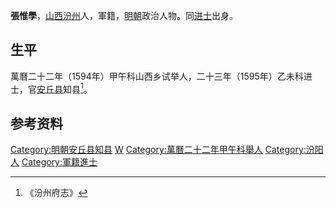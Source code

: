 '''張惟學'''，[[山西|山西]][[汾州|汾州]]人，軍籍，[[明朝|明朝]]政治人物。同[[进士|进士]]出身。

==生平==
萬曆二十二年（1594年）甲午科山西乡试举人，二十三年（1595年）乙未科进士，官[[安丘县|安丘县]]知县<ref>《汾州府志》</ref>。

==参考资料==
{{reflist}}

{{明朝人物小作品}}
{{萬曆二十三年乙未科殿試金榜}}
{{DEFAULTSORT:Zhang张}}
[[Category:明朝安丘县知县|Category:明朝安丘县知县]]
[[Category:张姓|W]]
[[Category:萬曆二十二年甲午科舉人|Category:萬曆二十二年甲午科舉人]]
[[Category:汾阳人|Category:汾阳人]]
[[Category:軍籍進士|Category:軍籍進士]]